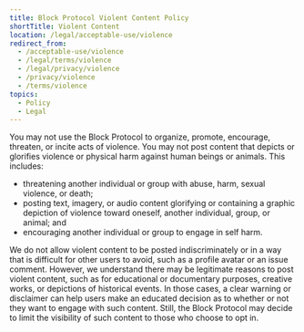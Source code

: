 ```yaml
---
title: Block Protocol Violent Content Policy
shortTitle: Violent Content
location: /legal/acceptable-use/violence
redirect_from:
  - /acceptable-use/violence
  - /legal/terms/violence
  - /legal/privacy/violence
  - /privacy/violence
  - /terms/violence
topics:
  - Policy
  - Legal
---
```


You may not use the Block Protocol to organize, promote, encourage, threaten, or incite acts of violence. You may not post content that depicts or glorifies violence or physical harm against human beings or animals. This includes:

- threatening another individual or group with abuse, harm, sexual violence, or death;
- posting text, imagery, or audio content glorifying or containing a graphic depiction of violence toward oneself, another individual, group, or animal; and
- encouraging another individual or group to engage in self harm.

We do not allow violent content to be posted indiscriminately or in a way that is difficult for other users to avoid, such as a profile avatar or an issue comment. However, we understand there may be legitimate reasons to post violent content, such as for educational or documentary purposes, creative works, or depictions of historical events. In those cases, a clear warning or disclaimer can help users make an educated decision as to whether or not they want to engage with such content. Still, the Block Protocol may decide to limit the visibility of such content to those who choose to opt in.
